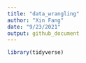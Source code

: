 ```yaml
---
title: "data_wrangling"
author: "Xin Fang"
date: "9/23/2021"
output: github_document
---
```


```r
library(tidyverse)
```
